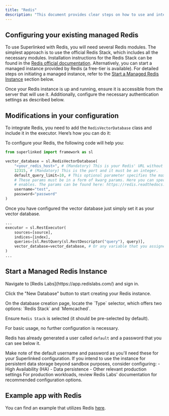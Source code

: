 ```yaml
---
title: "Redis"
description: "This document provides clear steps on how to use and integrate Redis with Superlinked."
---
```


## Configuring your existing managed Redis

To use Superlinked with Redis, you will need several Redis modules. The simplest approach is to use the official Redis Stack, which includes all the necessary modules. Installation instructions for the Redis Stack can be found in the [Redis official documentation](https://redis.io/docs/latest/operate/oss_and_stack/install/install-stack/). Alternatively, you can start a managed instance provided by Redis (a free-tier is available). For detailed steps on initiating a managed instance, refer to the [Start a Managed Redis Instance](#start-a-managed-redis-instance) section below.

Once your Redis instance is up and running, ensure it is accessible from the server that will use it. Additionally, configure the necessary authentication settings as described below.

## Modifications in your configuration

To integrate Redis, you need to add the `RedisVectorDatabase` class and include it in the executor. Here’s how you can do it:

To configure your Redis, the following code will help you:

```python
from superlinked import framework as sl

vector_database = sl.RedisVectorDatabase(
    "<your_redis_host>", # (Mandatory) This is your Redis' URL without any port or extra fields.
    12315, # (Mandatory) This is the port and it must be an integer.
    default_query_limit=10, # This optional parameter specifies the maximum number of query results returned. If not set, it defaults to 10.
    # These params must be in a form of kwarg params. Here you can specify anything that the official python client
    # enables. The params can be found here: https://redis.readthedocs.io/en/stable/connections.html. Below you can see a very basic user-pass authentication as an example.
    username="test",
    password="password"
)
```

Once you have configured the vector database just simply set it as your vector database.

```python
...
executor = sl.RestExecutor(
    sources=[source],
    indices=[index],
    queries=[sl.RestQuery(sl.RestDescriptor("query"), query)],
    vector_database=vector_database, # Or any variable that you assigned your `RedisVectorDatabase`
)
...
```

## Start a Managed Redis Instance

<Steps>
<Step title="Access Redis Labs and create database">
  Navigate to [Redis Labs](https://app.redislabs.com/) and sign in.
  
  Click the "New Database" button to start creating your Redis instance.
</Step>

<Step title="Select database type">
  On the database creation page, locate the `Type` selector, which offers two options: `Redis Stack` and `Memcached`.
  
  Ensure `Redis Stack` is selected (it should be pre-selected by default).
  
</Step>

<Step title="Configure basic settings">
  For basic usage, no further configuration is necessary.
  
  Redis has already generated a user called `default` and a password that you can see below it.
  
  <Note>
  Make note of the default username and password as you'll need these for your Superlinked configuration.
  </Note>
</Step>

<Step title="Consider production settings (optional)">
  If you intend to use the instance for persistent data storage beyond sandbox purposes, consider configuring:
  - High Availability (HA)
  - Data persistence
  - Other relevant production settings
  
  <Tip>
  For production workloads, review Redis Labs' documentation for recommended configuration options.
  </Tip>
</Step>
</Steps>

## Example app with Redis

You can find an example that utilizes Redis [here](https://github.com/superlinked/superlinked/blob/main/docs/run-in-production/vdbs/redis/app_with_redis.py).
